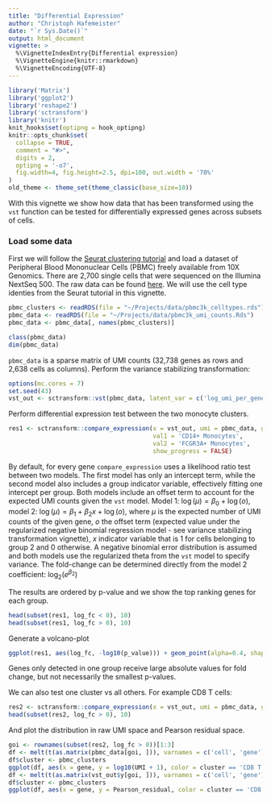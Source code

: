 ```yaml
---
title: "Differential Expression"
author: "Christoph Hafemeister"
date: "`r Sys.Date()`"
output: html_document
vignette: >
  %\VignetteIndexEntry{Differential expression}
  %\VignetteEngine{knitr::rmarkdown}
  %\VignetteEncoding{UTF-8}
---
```


```r
library('Matrix')
library('ggplot2')
library('reshape2')
library('sctransform')
library('knitr')
knit_hooks$set(optipng = hook_optipng)
knitr::opts_chunk$set(
  collapse = TRUE,
  comment = "#>",
  digits = 2,
  optipng = '-o7',
  fig.width=4, fig.height=2.5, dpi=100, out.width = '70%'
)
old_theme <- theme_set(theme_classic(base_size=10))
```

With this vignette we show how data that has been transformed using the `vst` function can be tested for differentially expressed genes across subsets of cells.

### Load some data
First we will follow the [Seurat clustering tutorial](https://satijalab.org/seurat/pbmc3k_tutorial.html) and load a dataset of Peripheral Blood Mononuclear Cells (PBMC) freely available from 10X Genomics. There are 2,700 single cells that were sequenced on the Illumina NextSeq 500. The raw data can be found [here](https://s3-us-west-2.amazonaws.com/10x.files/samples/cell/pbmc3k/pbmc3k_filtered_gene_bc_matrices.tar.gz). We will use the cell type identies from the Seurat tutorial in this vignette.

```r
pbmc_clusters <- readRDS(file = "~/Projects/data/pbmc3k_celltypes.rds")
pbmc_data <- readRDS(file = "~/Projects/data/pbmc3k_umi_counts.Rds")
pbmc_data <- pbmc_data[, names(pbmc_clusters)]

class(pbmc_data)
dim(pbmc_data)
```

`pbmc_data` is a sparse matrix of UMI counts (32,738 genes as rows and 2,638 cells as columns). Perform the variance stabilizing transformation:

```r
options(mc.cores = 7)
set.seed(43)
vst_out <- sctransform::vst(pbmc_data, latent_var = c('log_umi_per_gene'), return_gene_attr = TRUE, return_cell_attr = TRUE, show_progress = FALSE)
```

Perform differential expression test between the two monocyte clusters.
```r
res1 <- sctransform::compare_expression(x = vst_out, umi = pbmc_data, group = pbmc_clusters, 
                                        val1 = 'CD14+ Monocytes', 
                                        val2 = 'FCGR3A+ Monocytes', 
                                        show_progress = FALSE)
```

By default, for every gene `compare_expression` uses a likelihood ratio test between two models. The first model has only an intercept term, while the second model also includes a group indicator variable, effectively fitting one intercept per group. Both models include an offset term to account for the expected UMI counts given the `vst` model. Model 1: $\log(\mu) = \beta_0 + \log(o)$, model 2: $\log(\mu) = \beta_1 + \beta_2 x + \log(o)$, where $\mu$ is the expected number of UMI counts of the given gene, $o$ the offset term (expected value under the regularized negative binomial regression model - see variance stabilizing transformation vignette), $x$ indicator variable that is 1 for cells belonging to group 2 and 0 otherwise. A negative binomial error distribution is assumed and both models use the regularized theta from the `vst` model to specify variance. The fold-change can be determined directly from the model 2 coefficient: $\log_2(e^{\beta_2})$

The results are ordered by p-value and we show the top ranking genes for each group.
```r
head(subset(res1, log_fc < 0), 10)
head(subset(res1, log_fc > 0), 10)
```

Generate a volcano-plot
```r
ggplot(res1, aes(log_fc, -log10(p_value))) + geom_point(alpha=0.4, shape=16)
```

Genes only detected in one group receive large absolute values for fold change, but not necessarily the smallest p-values.

We can also test one cluster vs all others. For example CD8 T cells:
```r
res2 <- sctransform::compare_expression(x = vst_out, umi = pbmc_data, group = pbmc_clusters, val1 = setdiff(pbmc_clusters, 'CD8 T cells'), val2 = 'CD8 T cells', show_progress = FALSE)
head(subset(res2, log_fc > 0), 10)
```

And plot the distribution in raw UMI space and Pearson residual space.
```r
goi <- rownames(subset(res2, log_fc > 0))[1:3]
df <- melt(t(as.matrix(pbmc_data[goi, ])), varnames = c('cell', 'gene'), value.name = 'UMI')
df$cluster <- pbmc_clusters
ggplot(df, aes(x = gene, y = log10(UMI + 1), color = cluster == 'CD8 T cells')) + geom_violin(scale = 'width')
df <- melt(t(as.matrix(vst_out$y[goi, ])), varnames = c('cell', 'gene'), value.name = 'Pearson_residual')
df$cluster <- pbmc_clusters
ggplot(df, aes(x = gene, y = Pearson_residual, color = cluster == 'CD8 T cells')) + geom_violin(scale = 'width')

```

